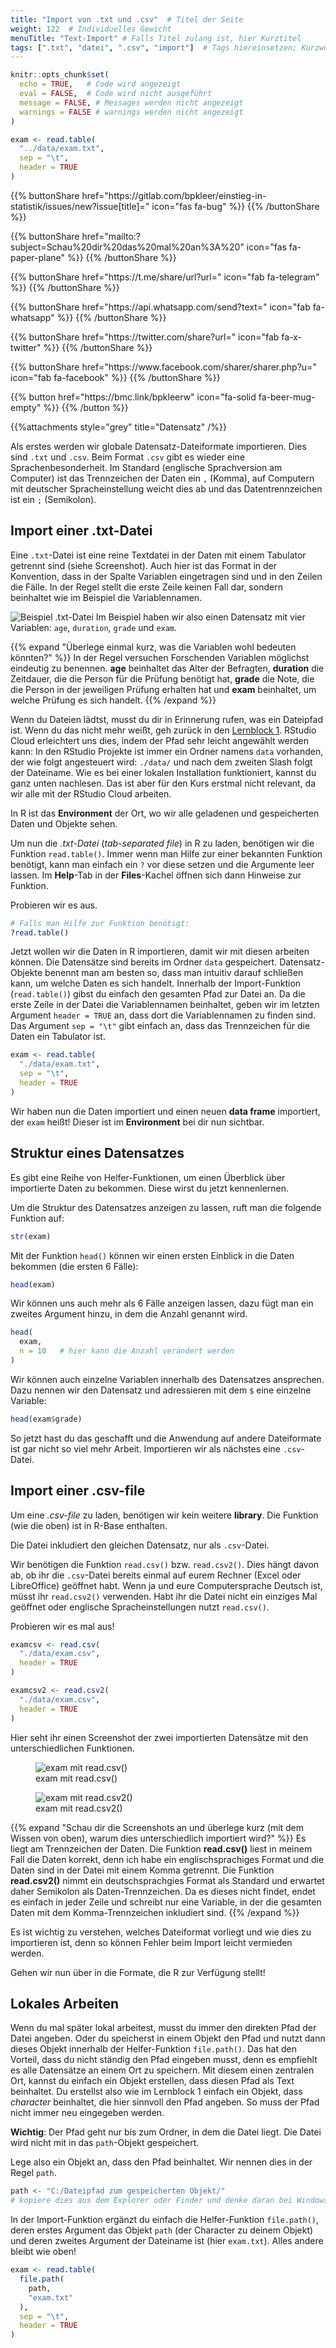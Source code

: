 ```yaml
---
title: "Import von .txt und .csv"  # Titel der Seite
weight: 122  # Individuelles Gewicht 
menuTitle: "Text-Import" # Falls Titel zulang ist, hier Kurztitel
tags: [".txt", "datei", ".csv", "import"]  # Tags hiereinsetzen; Kurzwort, was auf der Seite passsiert
---
```

```r
knitr::opts_chunk$set(
  echo = TRUE,   # Code wird angezeigt
  eval = FALSE,  # Code wird nicht ausgeführt
  message = FALSE, # Messages werden nicht angezeigt
  warnings = FALSE # warnings werden nicht angezeigt
)

exam <- read.table(
  "../data/exam.txt", 
  sep = "\t",                        
  header = TRUE
)   
```

{{% buttonShare href=\"https\:\/\/gitlab.com\/bpkleer\/einstieg-in-statistik\/issues\/new?issue[title]=\" icon=\"fas fa-bug\" %}} {{% /buttonShare %}} 

{{% buttonShare href=\"mailto\:?subject=Schau\%20dir\%20das\%20mal\%20an\%3A\%20\" icon=\"fas fa-paper-plane\" %}} {{% /buttonShare %}}

{{% buttonShare href=\"https\:\/\/t.me\/share\/url?url=\" icon=\"fab fa-telegram\" %}} {{% /buttonShare %}}

{{% buttonShare href=\"https\:\/\/api.whatsapp.com\/send?text=\" icon=\"fab fa-whatsapp\" %}} {{% /buttonShare %}}

{{% buttonShare href=\"https\:\/\/twitter.com\/share?url=\" icon=\"fab fa-x-twitter\" %}} {{% /buttonShare %}}

{{% buttonShare href=\"https\:\/\/www.facebook.com\/sharer\/sharer.php?u=\" icon=\"fab fa-facebook\" %}} {{% /buttonShare %}}

{{% button href=\"https\:\/\/bmc.link\/bpkleerw\" icon=\"fa-solid fa-beer-mug-empty\" %}} {{% /button %}}

{{%attachments style=\"grey\" title=\"Datensatz\" /%}}

Als erstes werden wir globale Datensatz-Dateiformate importieren. Dies sind `.txt` und `.csv`. Beim Format `.csv` gibt es wieder eine Sprachenbesonderheit. Im Standard (englische Sprachversion am Computer) ist das Trennzeichen der Daten ein `,` (Komma), auf Computern mit deutscher Spracheinstellung weicht dies ab und das Datentrennzeichen ist ein `;` (Semikolon). 

## Import einer .txt-Datei

Eine `.txt`-Datei ist eine reine Textdatei in der Daten mit einem Tabulator getrennt sind (siehe Screenshot). Auch hier ist das Format in der Konvention, dass in der Spalte Variablen eingetragen sind und in den Zeilen die Fälle. In der Regel stellt die erste Zeile keinen Fall dar, sondern beinhaltet wie im Beispiel die Variablennamen.

![Beispiel .txt-Datei](../img/txt.png)
Im Beispiel haben wir also einen Datensatz mit vier Variablen: `age`, `duration`, `grade` und `exam`. 


{{% expand \"Überlege einmal kurz, was die Variablen wohl bedeuten könnten?\" %}}
In der Regel versuchen Forschenden Variablen möglichst eindeutig zu benennen. **age** beinhaltet das Alter der Befragten, **duration** die Zeitdauer, die die Person für die Prüfung benötigt hat, **grade** die Note, die die Person in der jeweiligen Prüfung erhalten hat und **exam** beinhaltet, um welche Prüfung es sich handelt. 
{{% /expand %}}

Wenn du Dateien lädtst, musst du dir in Erinnerung rufen, was ein Dateipfad ist. Wenn du das nicht mehr weißt, geh zurück in den [Lernblock 1](https://lehre.bpkleer.de/statsplus/lb1). RStudio Cloud erleichtert uns dies, indem der Pfad sehr leicht angewählt werden kann: In den RStudio Projekte ist immer ein Ordner namens `data` vorhanden, der wie folgt angesteuert wird: `./data/` und nach dem zweiten Slash folgt der Dateiname. Wie es bei einer lokalen Installation funktioniert, kannst du ganz unten nachlesen. Das ist aber für den Kurs erstmal nicht relevant, da wir alle mit der RStudio Cloud arbeiten.

In R ist das **Environment** der Ort, wo wir alle geladenen und gespeicherten Daten und Objekte sehen.

Um nun die *.txt-Datei* (*tab-separated file*) in R zu laden, benötigen wir die Funktion `read.table()`. Immer wenn man Hilfe zur einer bekannten Funktion benötigt, kann man einfach ein `?` vor diese setzen und die Argumente leer lassen. Im **Help**-Tab in der **Files**-Kachel öffnen sich dann Hinweise zur Funktion. 

Probieren wir es aus. 
```r
# Falls man Hilfe zur Funktion benötigt:
?read.table()
```

Jetzt wollen wir die Daten in R importieren, damit wir mit diesen arbeiten können. Die Datensätze sind bereits im Ordner `data` gespeichert. Datensatz-Objekte benennt man am besten so, dass man intuitiv darauf schließen kann, um welche Daten es sich handelt. Innerhalb der Import-Funktion (`read.table()`) gibst du einfach den gesamten Pfad zur Datei an. Da die erste Zeile in der Datei die Variablennamen beinhaltet, geben wir im letzten Argument `header = TRUE` an, dass dort die Variablennamen zu finden sind. Das Argument `sep = "\t"` gibt einfach an, dass das Trennzeichen für die Daten ein Tabulator ist. 

```r

exam <- read.table(
  "./data/exam.txt",
  sep = "\t",                        
  header = TRUE  
)             

```

Wir haben nun die Daten importiert und einen neuen **data frame** importiert, der `exam` heißt! Dieser ist im **Environment** bei dir nun sichtbar.

## Struktur eines Datensatzes
Es gibt eine Reihe von Helfer-Funktionen, um einen Überblick über importierte Daten zu bekommen. Diese wirst du jetzt kennenlernen. 

Um die Struktur des Datensatzes anzeigen zu lassen, ruft man die folgende Funktion auf:
```r
str(exam)
```

Mit der Funktion `head()` können wir einen ersten Einblick in die Daten bekommen (die ersten $6$ Fälle):
```r
head(exam)
```

Wir können uns auch mehr als $6$ Fälle anzeigen lassen, dazu fügt man ein zweites Argument hinzu, in dem die Anzahl genannt wird.
```r
head(
  exam,
  n = 10   # hier kann die Anzahl verändert werden
)
```


Wir können auch einzelne Variablen innerhalb des Datensatzes ansprechen. Dazu nennen wir den Datensatz und adressieren mit dem `$` eine einzelne Variable:
```r
head(exam$grade)
```

So jetzt hast du das geschafft und die Anwendung auf andere Dateiformate ist gar nicht so viel mehr Arbeit. Importieren wir als nächstes eine `.csv`-Datei. 

## Import einer .csv-file

Um eine *.csv-file* zu laden, benötigen wir kein weitere **library**. Die Funktion (wie die oben) ist in R-Base enthalten. 

Die Datei inkludiert den gleichen Datensatz, nur als `.csv`-Datei.

Wir benötigen die Funktion `read.csv()` bzw. `read.csv2()`. Dies hängt davon ab, ob ihr die `.csv`-Datei bereits einmal auf eurem Rechner (Excel oder LibreOffice) geöffnet habt. Wenn ja und eure Computersprache Deutsch ist, müsst ihr `read.csv2()` verwenden. Habt ihr die Datei nicht ein einziges Mal geöffnet oder englische Spracheinstellungen nutzt `read.csv()`.

Probieren wir es mal aus!
```r
examcsv <- read.csv(
  "./data/exam.csv", 
  header = TRUE
)

examcsv2 <- read.csv2(
  "./data/exam.csv", 
  header = TRUE
)
```

Hier seht ihr einen Screenshot der zwei importierten Datensätze mit den unterschiedlichen Funktionen.

![exam mit read.csv()](../img/examcsv.png)

![exam mit read.csv2()](../img/examcsv2.png)

{{% expand \"Schau dir die Screenshots an und überlege kurz (mit dem Wissen von oben), warum dies unterschiedlich importiert wird?\" %}}
Es liegt am Trennzeichen der Daten. Die Funktion **read.csv()** liest in meinem Fall die Daten korrekt, denn ich habe ein englischsprachiges Format und die Daten sind in der Datei mit einem Komma getrennt. Die Funktion **read.csv2()** nimmt ein deutschsprachgies Format als Standard und erwartet daher Semikolon als Daten-Trennzeichen. Da es dieses nicht findet, endet es einfach in jeder Zeile und schreibt nur eine Variable, in der die gesamten Daten mit dem Komma-Trennzeichen inkludiert sind.
{{% /expand %}}

Es ist wichtig zu verstehen, welches Dateiformat vorliegt und wie dies zu importieren ist, denn so können Fehler beim Import leicht vermieden werden. 

Gehen wir nun über in die Formate, die R zur Verfügung stellt!

## Lokales Arbeiten
Wenn du mal später lokal arbeitest, musst du immer den direkten Pfad der Datei angeben. Oder du speicherst in einem Objekt den Pfad und nutzt dann dieses Objekt innerhalb der Helfer-Funktion `file.path()`. Das hat den Vorteil, dass du nicht ständig den Pfad eingeben musst, denn es empfiehlt es alle Datensätze an einem Ort zu speichern. Mit diesem einen zentralen Ort, kannst du einfach ein Objekt erstellen, dass diesen Pfad als Text beinhaltet. Du erstellst also wie im Lernblock 1 einfach ein Objekt, dass *character* beinhaltet, die hier sinnvoll den Pfad angeben. So muss der Pfad nicht immer neu eingegeben werden. 

**Wichtig**: Der Pfad geht nur bis zum Ordner, in dem die Datei liegt. Die Datei wird nicht mit in das `path`-Objekt gespeichert.

Lege also ein Objekt an, dass den Pfad beinhaltet. Wir nennen dies in der Regel `path`.
```r
path <- "C:/Dateipfad zum gespeicherten Objekt/" 
# kopiere dies aus dem Explorer oder Finder und denke daran bei Windows die Backslashes zu Slashes zu ändern
```

In der Import-Funktion ergänzt du einfach die Helfer-Funktion `file.path()`, deren erstes Argument das Objekt `path` (der Character zu deinem Objekt) und deren zweites Argument der Dateiname ist (hier `exam.txt`). Alles andere bleibt wie oben!
```r
exam <- read.table(
  file.path(
    path, 
    "exam.txt"
  ),
  sep = "\t",                        
  header = TRUE  
)   
```